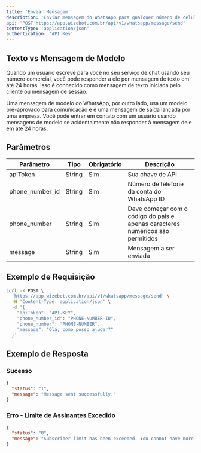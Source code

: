 ```yaml
---
title: 'Enviar Mensagem'
description: 'Enviar mensagem do WhatsApp para qualquer número de celular'
api: 'POST https://app.wizebot.com.br/api/v1/whatsapp/message/send'
contentType: 'application/json'
authentication: 'API Key'
---
```


## Texto vs Mensagem de Modelo

Quando um usuário escreve para você no seu serviço de chat usando seu número comercial, você pode responder a ele por mensagem de texto em até 24 horas. Isso é conhecido como mensagem de texto iniciada pelo cliente ou mensagem de sessão.

Uma mensagem de modelo do WhatsApp, por outro lado, usa um modelo pré-aprovado para comunicação e é uma mensagem de saída lançada por uma empresa. Você pode entrar em contato com um usuário usando mensagens de modelo se acidentalmente não responder à mensagem dele em até 24 horas.

## Parâmetros

| Parâmetro | Tipo | Obrigatório | Descrição |
|-----------|------|-------------|-----------|
| apiToken | String | Sim | Sua chave de API |
| phone_number_id | String | Sim | Número de telefone da conta do WhatsApp ID |
| phone_number | String | Sim | Deve começar com o código do país e apenas caracteres numéricos são permitidos |
| message | String | Sim | Mensagem a ser enviada |

## Exemplo de Requisição

```bash
curl -X POST \
  'https://app.wizebot.com.br/api/v1/whatsapp/message/send' \
  -H 'Content-Type: application/json' \
  -d '{
    "apiToken": "API-KEY",
    "phone_number_id": "PHONE-NUMBER-ID",
    "phone_number": "PHONE-NUMBER",
    "message": "Olá, como posso ajudar?"
  }'
```

## Exemplo de Resposta

### Sucesso

```json
{
  "status": "1",
  "message": "Message sent successfully."
}
```

### Erro - Limite de Assinantes Excedido

```json
{
  "status": "0",
  "message": "Subscriber limit has been exceeded. You cannot have more subscribers."
}
```
